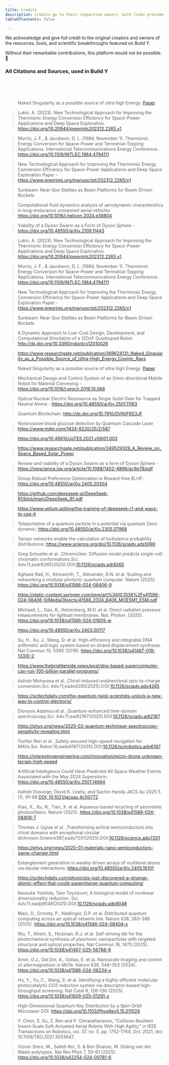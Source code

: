 ```yaml
---
title: Credits
description: Credits go to their respective owners, with links provided at the bottom.
tableOfContents: false

---
```


We acknowledge and give full credit to the original creators and owners of the resources, tools, and scientific breakthroughs featured on Build Y.

Without their remarkable contributions, this platform would not be possible. 🙏


### All Citations and Sources, used in Build Y
<br />
<br />
<br />

> Naked Singularity as a possible source of ultra high Energy: [Paper](https://www.researchgate.net/publication/369624131_Naked_Singularity_as_a_Possible_Source_of_Ultra-High_Energy_Cosmic_Rays)

> Lukin, A. (2023). New Technological Approach for Improving the Thermionic Energy Conversion Efficiency for Space-Power Applications and Deep Space Exploration. https://doi.org/10.20944/preprints202312.2265.v1

> Morris, J. F., & Jacobson, D. L. (1984, November 1). Thermionic Energy Conversion for Space-Power and Terrestrial-Topping Applications. International Telecommunications Energy Conference. https://doi.org/10.1109/INTLEC.1984.4794111

> New Technological Approach for Improving the Thermionic Energy Conversion Efficiency for Space-Power Applications and Deep Space Exploration Paper - https://www.preprints.org/manuscript/202312.2265/v1

> Sunbeam: Near-Sun Statites as Beam Platforms for Beam-Driven Rockets

> Computational fluid dynamics analysis of aerodynamic characteristics in long-endurance unmanned aerial vehicles https://doi.org/10.1016/j.heliyon.2024.e38804

> Viability of a Dyson Swarm as a Form of Dyson Sphere - https://doi.org/10.48550/arXiv.2109.11443

> Lukin, A. (2023). New Technological Approach for Improving the Thermionic Energy Conversion Efficiency for Space-Power Applications and Deep Space Exploration. https://doi.org/10.20944/preprints202312.2265.v1

> Morris, J. F., & Jacobson, D. L. (1984, November 1). Thermionic Energy Conversion for Space-Power and Terrestrial-Topping Applications. International Telecommunications Energy Conference. https://doi.org/10.1109/INTLEC.1984.4794111

> New Technological Approach for Improving the Thermionic Energy Conversion Efficiency for Space-Power Applications and Deep Space Exploration Paper - https://www.preprints.org/manuscript/202312.2265/v1

> Sunbeam: Near-Sun Statites as Beam Platforms for Beam-Driven Rockets

> A Dynamic Approach to Low-Cost Design, Development, and Computational Simulation of a 12DoF Quadruped Robot http://dx.doi.org/10.3390/robotics12010028

> https://www.researchgate.net/publication/369624131_Naked_Singularity_as_a_Possible_Source_of_Ultra-High_Energy_Cosmic_Rays

> Naked Singularity as a possible source of ultra high Energy: [Paper](https://www.researchgate.net/publication/369624131_Naked_Singularity_as_a_Possible_Source_of_Ultra-High_Energy_Cosmic_Rays)

> Mechanical Design and Control System of an Omni-directional Mobile Robot for Material Conveying -https://doi.org/10.1016/j.procir.2016.10.068

> Optical Nuclear Electric Resonance as Single Qubit Gate for Trapped Neutral Atoms - https://doi.org/10.48550/arXiv.2501.11163

> Quantum Blockchain: http://dx.doi.org/10.7910/DVN/FRS3JF

> Noninvasive blood glucose detection by Quantum Cascade Laser https://www.mdpi.com/1424-8220/25/2/587

> https://doi.org/10.46610/JoTES.2021.v06i01.003

> https://www.researchgate.net/publication/349529329_A_Review_on_Space_Based_Solar_Power

> Review and viability of a Dyson Swarm as a form of Dyson Sphere - https://iopscience.iop.org/article/10.1088/1402-4896/ac9e78/pdf

> Group Robust Preference Optimization in Reward-free RLHF: https://doi.org/10.48550/arXiv.2405.20304

> https://github.com/deepseek-ai/DeepSeek-R1/blob/main/DeepSeek_R1.pdf

> https://www.vellum.ai/blog/the-training-of-deepseek-r1-and-ways-to-use-it

> Teleportation of a quantum particle in a potential via quantum Zeno dynamic: https://doi.org/10.48550/arXiv.2305.07968

> Tensor networks enable the calculation of turbulence probability distributions: https://www.science.org/doi/10.1126/sciadv.ads5990

> Greg Schuette et al. ,ChromoGen: Diffusion model predicts single-cell chromatin conformations.Sci. Adv.11,eadr8265(2025).DOI:[10.1126/sciadv.adr8265](https://doi.org/10.1126/sciadv.adr8265)

> Aghaee Rad, H., Ainsworth, T., Alexander, R.N. et al. Scaling and networking a modular photonic quantum computer. Nature (2025). https://doi.org/10.1038/s41586-024-08406-9

> https://static-content.springer.com/esm/art%3A10.1038%2Fs41586-024-08406-9/MediaObjects/41586_2024_8406_MOESM1_ESM.pdf

> Michaeli, L., Gao, R., Kelzenberg, M.D. et al. Direct radiation pressure measurements for lightsail membranes. Nat. Photon. (2025). https://doi.org/10.1038/s41566-024-01605-w

> https://doi.org/10.48550/arXiv.2403.00117

> Su, H., Xu, J., Wang, Q. et al. High-efficiency and integrable DNA arithmetic and logic system based on strand displacement synthesis. Nat Commun 10, 5390 (2019). https://doi.org/10.1038/s41467-019-13310-2

> https://www.thebrighterside.news/post/dna-based-supercomputer-can-run-100-billion-parallel-programs/

> Ashish Moharana et al. ,Chiral-induced unidirectional spin-to-charge conversion.Sci. Adv.11,eado4285(2025).DOI:[10.1126/sciadv.ado4285](https://doi.org/10.1126/sciadv.ado4285)

> https://scitechdaily.com/the-quantum-twist-scientists-unlock-a-new-way-to-control-electrons/

> Dionysis Adamou et al. ,Quantum-enhanced time-domain spectroscopy.Sci. Adv.11,eadt2187(2025).DOI:[10.1126/sciadv.adt2187](https://doi.org/10.1126/sciadv.adt2187)

> https://phys.org/news/2025-02-quantum-technique-spectroscopy-sensitivity-revealing.html

> Yunfan Ren et al. ,Safety-assured high-speed navigation for MAVs.Sci. Robot.10,eado6187(2025).DOI:[10.1126/scirobotics.ado6187](https://doi.org/10.1126/scirobotics.ado6187)

> https://interestingengineering.com/innovation/micro-drone-unknown-terrain-high-speed

> Artificial Intelligence Could Have Predicted All Space Weather Events Associated with the May 2024 Superstorm: https://doi.org/10.48550/arXiv.2501.14684

> Ashish Dusunge, David K. Leahy, and Sachin Handa JACS Au 2025 5 (1), 91-98 [DOI: 10.1021/jacsau.4c00772](https://doi.org/10.1021/jacsau.4c00772)

> Xiao, X., Xu, N., Tian, X. et al. Aqueous-based recycling of perovskite photovoltaics. Nature (2025). https://doi.org/10.1038/s41586-024-08408-7

> Thomas J. Ugras et al. ,Transforming achiral semiconductors into chiral domains with exceptional circular dichroism.Science387,eado7201(2025).DOI:[10.1126/science.ado7201](https://doi.org/10.1126/science.ado7201)

> https://phys.org/news/2025-01-materials-nano-semiconductors-game-changer.html

> Entanglement generation in weakly-driven arrays of multilevel atoms via dipolar interactions: https://doi.org/10.48550/arXiv.2405.16101

> https://scitechdaily.com/physicists-just-discovered-a-strange-atomic-effect-that-could-supercharge-quantum-computing/

> Kensuke Yoshida, Taro Toyoizumi, A biological model of nonlinear dimensionality reduction. Sci. Adv.11,eadp9048(2025).DOI:[10.1126/sciadv.adp9048](https://doi.org/10.1126/sciadv.adp9048)

> Main, D., Drmota, P., Nadlinger, D.P. et al. Distributed quantum computing across an optical network link. Nature 638, 383–388 (2025). https://doi.org/10.1038/s41586-024-08404-x

> Wu, T., Kheiri, S., Hickman, R.J. et al. Self-driving lab for the photochemical synthesis of plasmonic nanoparticles with targeted structural and optical properties. Nat Commun 16, 1473 (2025). https://doi.org/10.1038/s41467-025-56788-9

> Amin, O.J., Dal Din, A., Golias, E. et al. Nanoscale imaging and control of altermagnetism in MnTe. Nature 636, 348–353 (2024). https://doi.org/10.1038/s41586-024-08234-x

> Hu, Y., Yu, C., Wang, S. et al. Identifying a highly efficient molecular photocatalytic CO2 reduction system via descriptor-based high-throughput screening. Nat Catal 8, 126–136 (2025). https://doi.org/10.1038/s41929-025-01291-z

> High-Dimensional Quantum Key Distribution by a Spin-Orbit Microlaser DOI: https://doi.org/10.1103/PhysRevX.15.011024

> Y. Chen, S. Xu, Z. Ren and P. Chirarattananon, "Collision Resilient Insect-Scale Soft-Actuated Aerial Robots With High Agility," in IEEE Transactions on Robotics, vol. 37, no. 5, pp. 1752-1764, Oct. 2021, doi: 10.1109/TRO.2021.3053647.

> Vizner Stern, M., Salleh Atri, S. & Ben Shalom, M. Sliding van der Waals polytypes. Nat Rev Phys 7, 50–61 (2025). https://doi.org/10.1038/s42254-024-00781-6